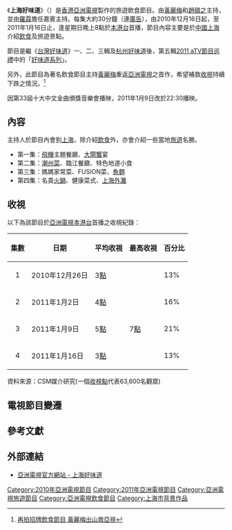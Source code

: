 {{亞視節目
| 中文節目名=上海好味道
| 英文節目名={{lang|en|Shanghai Delicacies}}
| | 圖片 =
| aTV-11首播日期=2010年12月26日-2011年1月16日
| aTV-11首播時間=逢星期日 20:00-20:30 (連廣告)<br/>2011年1月9日 22:30-23:00 (連廣告)
| 監製=
| 編導=
| 編審=
| 集數=4
| 類型=旅遊飲食
| 外景={{CHN}}[[上海|上海]]
| 製作公司=[[香港|香港]][[亞洲電視|亞洲電視]]
| 主持=[[黃麗梅|黃麗梅]]、[[趙碩之|趙碩之]]<br/>嘉賓主持：[[羅霖|羅　霖]]
| 網頁=https://web.archive.org/web/20110101134331/http://www.hkatv.com/v3/infoprogram/10/Shanghai_Delicacies/
}}
《'''上海好味道'''》（{{lang-en|'''Shanghai Delicacies'''}}）是[[香港|香港]][[亞洲電視|亞洲電視]]製作的旅遊飲食節目。由[[黃麗梅|黃麗梅]]和[[趙碩之|趙碩之]]主持，並由[[羅霖|羅霖]]擔任嘉賓主持。每集大約30分鐘（連[[廣告|廣告]]），由2010年12月16日起，至2011年1月16日止，逢星期日晚上8點於[[本港台|本港台]]首播，節目內容主要是於[[中國|中國]][[上海|上海]]介紹[[飲食|飲食]]及旅遊景點。

節目是繼《[[台灣好味道|台灣好味道]]》一、二、三輯及[[杭州好味道|杭州好味道]]後，第五輯[[2011_aTV節目巡禮|2011 aTV節目巡禮]]中的「[[好味道系列|好味道系列]]」。

另外，此節目為著名飲食節目主持[[黃麗梅|黃麗梅]]重返[[亞洲電視|亞洲電視]]之首作，希望補救[[收視|收視]]持續下跌之情況。<ref>[http://www1.hk.apple.nextmedia.com/template/apple/art_main.php?iss_id=20101217&sec_id=462&art_id=14774475 再拍招牌飲食節目 黃麗梅出山救亞視]</ref>

因第33屆十大中文金曲頒獎音樂會播映，2011年1月9日改於22:30播映。

== 內容 ==
主持人於節目內會到[[上海|上海]]，除介紹[[飲食|飲食]]外，亦會介紹一些當地[[旅遊|旅遊]]名勝。
* 第一集：[[飛機|飛機]]主題餐廳、[[大閘蟹|大閘蟹]]宴
* 第二集：[[潮州菜|潮州菜]]、臨江餐廳、特色地道小食
* 第三集：媽媽家常菜、FUSION菜、[[魚麵|魚麵]]
* 第四集：名貴[[火鍋|火鍋]]、健康菜式、[[上海|上海]][[外灘|外灘]]

== 收視 ==
以下為該節目於[[亞洲電視|亞洲電視]][[本港台|本港台]]首播之收視紀錄：
{|class=wikitable
!集數!!日期!!平均收視!!最高收視!!百分比
|-
|align=center|1||2010年12月26日||3[[收視點|點]]||||13%
|-
|align=center|2||2011年1月2日||4[[收視點|點]]||||16%
|-
|align=center|3||2011年1月9日||5[[收視點|點]]||7[[收視點|點]]||21%
|-
|align=center|4||2011年1月16日||3[[收視點|點]]||||13%
|}
資料來源：CSM媒介研究(一個[[收視點|收視點]]代表63,600名觀眾)

== 電視節目變遷 ==
{{電視節目的變遷
|電視台={{HK}} [[亞洲電視|亞洲電視]] {{ATV-Home}}
|播放檔次=星期日20:00-20:30節目
|節目名稱=上海好味道<br/>（2010年12月26日－2011年1月16日）
|上一節目=[[杭州好味道|杭州好味道]]<br/>（2010年11月14日－12月19日）
|下一節目=[[賀年兔餐好味道|賀年兔餐好味道]]<br/>（2011年1月23日－）
}}

== 參考文獻 ==
<references/>

== 外部連結 ==
* [https://web.archive.org/web/20110101134331/http://www.hkatv.com/v3/infoprogram/10/Shanghai_Delicacies/ 亞洲電視官方網站 - 上海好味道]

[[Category:2010年亞洲電視節目|Category:2010年亞洲電視節目]]
[[Category:2011年亞洲電視節目|Category:2011年亞洲電視節目]]
[[Category:亞洲電視旅遊節目|Category:亞洲電視旅遊節目]]
[[Category:亞洲電視飲食節目|Category:亞洲電視飲食節目]]
[[Category:上海市背景作品|Category:上海市背景作品]]